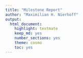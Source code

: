```yaml
---
title: "Milestone Report"
author: "Maximilian H. Nierhoff"
output:
  html_document:
    highlight: textmate
    keep_md: yes
    number_sections: yes
    theme: cosmo
    toc: yes
---
```


